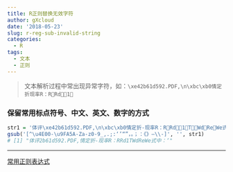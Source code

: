 ```yaml
---
title: R正则替换无效字符
author: gXcloud
date: '2018-05-23'
slug: r-reg-sub-invalid-string
categories:
  - R
tags:
  - 文本
  - 正则
---
```


> 文本解析过程中常出现异常字符，如：`\xe42b61d592.PDF,\n\xbc\xb0情定折现率R：RRd1`

### 保留常用标点符号、中文、英文、数字的方式
```r
str1 = '体评\xe42b61d592.PDF,\n\xbc\xb0情定折-现率R：RRd1TWdReWe式中 ：‘'
gsub('[^\u4E00-\u9FA5A-Za-z0-9_,.;:‘’“”，。；：《》—\\-]', '', str1)
# [1] "体评2b61d592.PDF,情定折-现率R：RRd1TWdReWe式中：‘"
```

-----
[常用正则表达式](http://www.cnblogs.com/zxin/archive/2013/01/26/2877765.html)